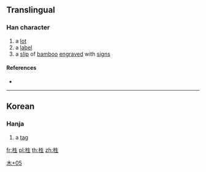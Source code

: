 {{character info/new}}
==Translingual==

===Han character===
{{Han char|rn=75|rad=木|as=05|sn=9|four=|canj=DHQM|ids=⿰木生}}

# a [[lot]]
# a [[label]]
# a [[slip]] of [[bamboo]] [[engrave]]d with [[sign]]s

====References====
* {{Han ref|kx=0521.121|dj=0910.040|hdz=21184.061|uh=680D|ud=26637}}

----

==Korean==

===Hanja===
{{ko-hanja|hangeul=[[생]]|eumhun=찌|rv=saeng|mr=saeng|y=sayng|ehrv=jji|ehmr=tchi|ehy=cci}}

# a [[tag]]

[[Category:Korean-only CJKV Characters|木+05]]

[[fr:栍]]
[[pl:栍]]
[[th:栍]]
[[zh:栍]]
